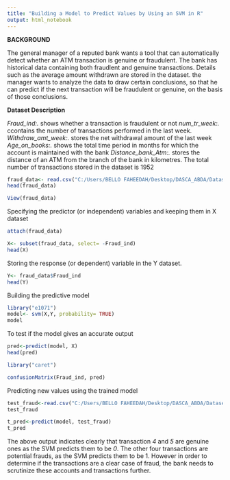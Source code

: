 ---
title: "Building a Model to Predict Values by Using an SVM in R"
output: html_notebook
---

**BACKGROUND**

The general manager of a reputed bank wants a tool that can automatically detect whether an ATM transaction is genuine or fraudulent. The bank has historical data containing both fraudlent and genuine transactions. Details such as the average amount withdrawn are stored in the dataset. the manager wants to analyze the data to draw certain conclusions, so that he can predict if the next transaction will be fraudulent or genuine, on the basis of those conclusions. 


**Dataset Description**

*Fraud_ind:.* shows whether a transaction is fraudulent or not
*num_tr_week:.* ccontains the number of transactions performed in the last week.
*Withdraw_amt_week:.* stores the net withdrawal amount of the last week
*Age_on_books:.* shows the total time period in months for which the account is maintained with the bank
*Distance_bank_Atm:.* stores the distance of an ATM from the branch of the bank in kilometres.
The total number of transactions stored in the dataset is 1952

```{r}
fraud_data<- read.csv("C:/Users/BELLO FAHEEDAH/Desktop/DASCA_ABDA/Datasets/Datasets/Fraud_Transactions_data.csv")
head(fraud_data)
```
```{r}
View(fraud_data)
```

Specifying the predictor (or independent) variables and keeping them in X dataset
```{r}
attach(fraud_data)
```

```{r}
X<- subset(fraud_data, select= -Fraud_ind)
head(X)
```
Storing the response (or dependent) variable in the Y dataset.
```{r}
Y<- fraud_data$Fraud_ind
head(Y)
```
Building the predictive model
```{r}

library("e1071")
model<- svm(X,Y, probability= TRUE)
model
```
To test if the model gives an accurate output
```{r}
pred<-predict(model, X)
head(pred)
```

```{r}
library("caret")

```

```{r}
confusionMatrix(Fraud_ind, pred)
```
Predicting new values using the trained model
```{r}
test_fraud<-read.csv("C:/Users/BELLO FAHEEDAH/Desktop/DASCA_ABDA/Datasets/Datasets/test_fraud.csv")
test_fraud
```

```{r}
t_pred<-predict(model, test_fraud)
t_pred
```
The above output indicates clearly that transaction *4* and *5* are genuine ones as the SVM predicts them to be *0*. The other four transactions are potential frauds, as the SVM predicts them to be 1. However in order to determine if the transactions are a clear case of fraud, the bank needs to scrutinize these accounts and transactions further.
